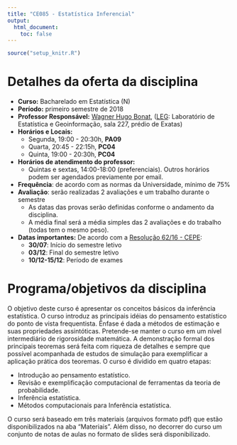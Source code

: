 ```yaml
---
title: "CE085 - Estatística Inferencial"
output:
  html_document:
    toc: false
---
```


```r
source("setup_knitr.R")
```

<!-- <div class="alert alert-danger" role="alert"> **ATENÇÃO!** Aqui é um -->
<!-- espaço para avisos. Comente quando não utilizar. </div> -->

# Detalhes da oferta da disciplina

- **Curso:** Bacharelado em Estatística (N)
- **Período:** primeiro semestre de 2018
- **Professor Responsável:** [Wagner Hugo Bonat][], ([LEG][]:
  Laboratório de Estatística e Geoinformação, sala 227, prédio de Exatas)
- **Horários e Locais:**
    - Segunda, 19:00 - 20:30h, **PA09**
    - Quarta, 20:45 - 22:15h, **PC04**
    - Quinta, 19:00 - 20:30h, **PC04**
- **Horários de atendimento do professor:**
    - Quintas e sextas, 14:00-18:00 (preferenciais). Outros horários
      podem ser agendados previamente por email.
- **Frequência**: de acordo com as normas da Universidade, mínimo de 75%
- **Avaliação**: serão realizadas 2 avaliações e um trabalho durante o semestre
    - As datas das provas serão definidas conforme o andamento da
      disciplina.
    - A média final será a média simples das 2 avaliações e do trabalho (todas tem o mesmo
      peso).
- **Datas importantes:** De acordo com a [Resolução 62/16 - CEPE][]:
    - **30/07**: Início do semestre letivo
    - **03/12**: Final do semestre letivo
    - **10/12-15/12**: Período de exames

# Programa/objetivos da disciplina

O objetivo deste curso é apresentar os conceitos básicos da inferência
estatística. O curso introduz as principais idéias do pensamento
estatístico do ponto de vista frequentista. Ênfase é dada a métodos de 
estimação e suas propriedades assintóticas. Pretende-se manter o curso
em um nível intermediário de rigorosidade matemática. A demonstração
formal dos principais teoremas será feita com riqueza de detalhes e
sempre que possível acompanhada de estudos de simulação para exemplificar
a aplicação prática dos teoremas. O curso é dividido em quatro etapas:

- Introdução ao pensamento estatístico.
- Revisão e exemplificação computacional de ferramentas da teoria de probabilidade.
- Inferência estatística.
- Métodos computacionais para Inferência estatística.

O curso será baseado em três materiais (arquivos formato pdf) que estão 
disponibilizados na aba "Materiais". Além disso, no decorrer do curso
um conjunto de notas de aulas no formato de slides será disponibilizado.

<!-- links -->

[Wagner Hugo Bonat]: https://wbonat.github.io
[LEG]: http://www.leg.ufpr.br
[Resolução 62/16 - CEPE]: http://www.est.ufpr.br/calendario/cepe6216.pdf
